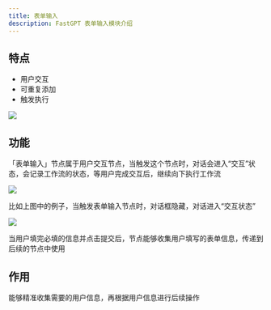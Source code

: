 ```yaml
---
title: 表单输入
description: FastGPT 表单输入模块介绍
---
```


## 特点 

- 用户交互
- 可重复添加
- 触发执行

![](/imgs/form_input1.png)

## 功能 

「表单输入」节点属于用户交互节点，当触发这个节点时，对话会进入“交互”状态，会记录工作流的状态，等用户完成交互后，继续向下执行工作流

![](/imgs/form_input2.png)

比如上图中的例子，当触发表单输入节点时，对话框隐藏，对话进入“交互状态”

![](/imgs/form_input3.png)

当用户填完必填的信息并点击提交后，节点能够收集用户填写的表单信息，传递到后续的节点中使用

## 作用

能够精准收集需要的用户信息，再根据用户信息进行后续操作
